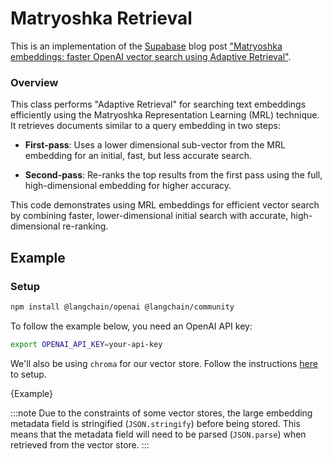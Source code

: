 # Matryoshka Retrieval

This is an implementation of the [Supabase](https://supabase.com/) blog post
["Matryoshka embeddings: faster OpenAI vector search using Adaptive Retrieval"](https://supabase.com/blog/matryoshka-embeddings).

### Overview

This class performs "Adaptive Retrieval" for searching text embeddings efficiently using the
Matryoshka Representation Learning (MRL) technique. It retrieves documents similar to a query
embedding in two steps:

- **First-pass**: Uses a lower dimensional sub-vector from the MRL embedding for an initial, fast,
but less accurate search.

- **Second-pass**: Re-ranks the top results from the first pass using the full, high-dimensional
embedding for higher accuracy.


This code demonstrates using MRL embeddings for efficient vector search by combining faster,
lower-dimensional initial search with accurate, high-dimensional re-ranking.

## Example

### Setup


<IntegrationInstallTooltip></IntegrationInstallTooltip>

```bash npm2yarn
npm install @langchain/openai @langchain/community
```

To follow the example below, you need an OpenAI API key:

```bash
export OPENAI_API_KEY=your-api-key
```

We'll also be using `chroma` for our vector store. Follow the instructions [here](/docs/integrations/vectorstores/chroma) to setup.


<CodeBlock language="typescript">{Example}</CodeBlock>

:::note
Due to the constraints of some vector stores, the large embedding metadata field is stringified (`JSON.stringify`) before being stored. This means that the metadata field will need to be parsed (`JSON.parse`) when retrieved from the vector store.
:::